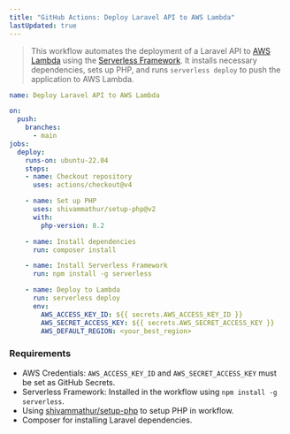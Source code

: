 ```yaml
---
title: "GitHub Actions: Deploy Laravel API to AWS Lambda"
lastUpdated: true
---
```


> This workflow automates the deployment of a Laravel API to [AWS Lambda](https://aws.amazon.com/lambda) using the [Serverless Framework](https://www.serverless.com). It installs necessary dependencies, sets up PHP, and runs `serverless deploy` to push the application to AWS Lambda.

```yaml
name: Deploy Laravel API to AWS Lambda

on:
  push:
    branches:
      - main
jobs:
  deploy:
    runs-on: ubuntu-22.04
    steps:
    - name: Checkout repository
      uses: actions/checkout@v4

    - name: Set up PHP
      uses: shivammathur/setup-php@v2
      with:
        php-version: 8.2

    - name: Install dependencies
      run: composer install

    - name: Install Serverless Framework
      run: npm install -g serverless

    - name: Deploy to Lambda
      run: serverless deploy
      env:
        AWS_ACCESS_KEY_ID: ${{ secrets.AWS_ACCESS_KEY_ID }}
        AWS_SECRET_ACCESS_KEY: ${{ secrets.AWS_SECRET_ACCESS_KEY }}
        AWS_DEFAULT_REGION: <your_best_region>
```

### Requirements

- AWS Credentials: `AWS_ACCESS_KEY_ID` and `AWS_SECRET_ACCESS_KEY` must be set as GitHub Secrets.
- Serverless Framework: Installed in the workflow using `npm install -g serverless`.
- Using [shivammathur/setup-php](https://github.com/shivammathur/setup-php) to setup PHP in workflow.
- Composer for installing Laravel dependencies.